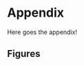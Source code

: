 \appendix
# Appendix

Here goes the appendix!

## Figures

<!-- ```{r graph2, echo=FALSE, out.extra = "", fig.cap="Estimated residuals (2) from model XXX. ...", out.width = "50%"} -->
<!-- knitr::include_graphics("figures/graph.eps") -->
<!-- ``` -->

<!-- ## Tables -->

<!-- \begin{table}[ht] -->
<!--     \begin{center} -->
<!--         {\footnotesize -->
<!--         \begin{tabular}{l|cccccccccc} -->
<!--         \hline \hline -->
<!--                         & 3m    & 6m    & 1yr   & 2yr   & 3yr   & 5yr   & 7yr   & 10yr  & 12yr  & 15yr   \\ -->
<!--             \hline -->
<!--                 Mean   & 3.138 & 3.191 & 3.307 & 3.544 & 3.756 & 4.093 & 4.354 & 4.621 & 4.741 & 4.878  \\ -->
<!--                 Median & 3.013 & 3.109 & 3.228 & 3.490 & 3.680 & 3.906 & 4.117 & 4.420 & 4.575 & 4.759  \\ -->
<!--                 Min    & 1.984 & 1.950 & 1.956 & 2.010 & 2.240 & 2.615 & 2.850 & 3.120 & 3.250 & 3.395  \\ -->
<!--                 Max    & 5.211 & 5.274 & 5.415 & 5.583 & 5.698 & 5.805 & 5.900 & 6.031 & 6.150 & 6.295  \\ -->
<!--                 StD    & 0.915 & 0.919 & 0.935 & 0.910 & 0.876 & 0.825 & 0.803 & 0.776 & 0.768 & 0.762  \\ -->
<!--             \hline \hline -->
<!--         \end{tabular}} -->
<!--     \end{center} -->
<!--     \caption{Detailed descriptive statistics of location and dispersion for -->
<!--     2100 observed swap rates for the period from -->
<!--     February 15, 1999 to March 2, 2007. Swap rates measured as 3.12 (instead of 0.0312).} -->
<!--     \label{tab:apptable} -->
<!-- \end{table} -->

<!-- \newpage -->
